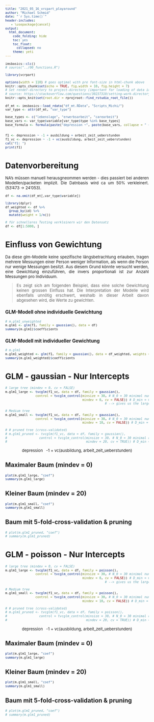 ```yaml
---
title: "2021_05_16_vrcpart_playaround"
author: "Michael Schmid"
date: "`r Sys.time()`"
header-includes:
   - \usepackage{cancel}
output:
  html_document: 
    code_folding: hide
    toc: yes
    toc_float:
      collapsed: no
    theme: yeti
---
```


```{=html}
<style type="text/css">

body, td {
   font-size: 13px;
   text-align: justify;
   <!-- font: Courier New -->
}
pre {
  font-size: 12px
}

div.blue { 
  background-color:#e6f0ff; 
  border-radius: 5px; 
  padding: 20px;
}

</style>
```

```r
imsbasics::clc()
# source("../00_functions.R")

library(vcrpart)

options(width = 110) # goes optimal with pre font-size in html-chunk above
knitr::opts_chunk$set(echo = TRUE, fig.width = 10, fig.height = 7)
# Set render-directory to project-directory (important for loading of data in this RMD) 
# source: https://stackoverflow.com/questions/30237310/setting-work-directory-in-knitr-using-opts-chunksetroot-dir-doesnt-wor 
knitr::opts_knit$set(root.dir = rprojroot::find_rstudio_root_file())
```

```r
df_mt <- imsbasics::load_rdata("df_mt.RData", "Scripts_Michi/")
var_type <- attr(df_mt, "var_type")

base_types <- c("lebenslage", "erwerbsarbeit", "carearbeit")
base_vars <- var_type$variable[var_type$type %in% base_types]
base_formula <- formula(paste("depression ~", paste(base_vars, collapse = " + ")))


f1 <- depression ~ -1 + ausbildung + arbeit_zeit_ueberstunden
f1_vc <- depression ~ -1 + vc(ausbildung, arbeit_zeit_ueberstunden)
cat("f1: ")
print(f1)
```


# Datenvorbereitung 

NA's müssen manuell herausgneommen werden - dies passiert bei anderen Modellen/packeten 
implizit. Die Datnbasis wird ca um 50% verkleinert. (53'473 -> 24'053).


```r
df <- na.omit(df_mt[,var_type$variable])

library(dplyr)
df_weighted <- df %>% 
  group_by(id) %>% 
  mutate(weight = 1/n())

# für schnelleres Testing verkleinern wir den Datensatz
df <- df[1:5000, ]
```

# Einfluss von Gewichtung 

Da diese glm-Modelle keine spezifische längsbetrachtung erlauben, tragen mehrere Messungen 
einer Person weniger Information, als wenn die Person nur wenige Messungen besitzt. Aus 
diesem Grund könnte versucht werden, eine Gewichtung einzuführen, die invers proportionali ist 
zur Anzahl  Messungen pro Individuum. 

> Es zeigt sich am folgenden Beispiel, dass eine solche Gewichtung keinen grossen Einfluss hat. 
Die Interpretation der Modelle wird ebenfalls unnötig erschwert, weshalb in dieser Arbeit 
davon abgesehen wird, die Werte zu gewichten. 

### GLM-Modell ohne individuelle Gewichtung
```r
# m.glm1_unweighted
m.glm1 <- glm(f1, family = gaussian(), data = df)
summary(m.glm1)$coefficients
```

### GLM-Modell mit individueller Gewichtung

```r
# m.glm1
m.glm1_weighted <- glm(f1, family = gaussian(), data = df_weighted, weights = df_weighted$weight)
summary(m.glm1_weighted)$coefficients
```


# GLM - gaussian - Nur Intercepts {.tabset}

```r
# large tree (mindev = 0, cv = FALSE)
m.glm1_large <- tvcglm(f1_vc, data = df, family = gaussian(),
                control = tvcglm_control(minsize = 30, # N_0 = 30 minimal number of nodes.
                                         mindev = 0, cv = FALSE)) # D_min = 0 minimal log-likelihood reduction
                                                     # --> gives us the largest possible tree.

# Medium tree
m.glm1_small <- tvcglm(f1_vc, data = df, family = gaussian(),
                control = tvcglm_control(minsize = 30, # N_0 = 30 minimal number of nodes.
                                         mindev = 10, cv = FALSE)) # D_min = 0 minimal log-likelihood reduction

# # pruned tree (cross-validated)
# m.glm1_pruned <- tvcglm(f1_vc, data = df, family = gaussian(),
#                 control = tvcglm_control(minsize = 30, # N_0 = 30 minimal number of nodes.
#                                          mindev = 20, cv = TRUE)) # D_min = 0 minimal log-likelihood reduction

```


$$\text{depression ~ -1 + vc(ausbildung, arbeit_zeit_ueberstunden)}$$

## Maximaler Baum (mindev = 0)

```r
plot(m.glm1_large, "coef")
summary(m.glm1_large)
```


## Kleiner Baum (mindev = 20)


```r
plot(m.glm1_small, "coef")
summary(m.glm1_small)
```


## Baum mit 5-fold-cross-validation & pruning

```r
# plot(m.glm1_pruned, "coef")
# summary(m.glm1_pruned)
```






# GLM - poisson - Nur Intercepts {.tabset}

```r
# large tree (mindev = 0, cv = FALSE)
m.glm1_large <- tvcglm(f1_vc, data = df, family = poisson(),
                control = tvcglm_control(minsize = 30, # N_0 = 30 minimal number of nodes.
                                         mindev = 0, cv = FALSE)) # D_min = 0 minimal log-likelihood reduction
                                                     # --> gives us the largest possible tree.

# Medium tree
m.glm1_small <- tvcglm(f1_vc, data = df, family = poisson(),
                control = tvcglm_control(minsize = 30, # N_0 = 30 minimal number of nodes.
                                         mindev = 10, cv = FALSE)) # D_min = 0 minimal log-likelihood reduction

# # pruned tree (cross-validated)
# m.glm1_pruned <- tvcglm(f1_vc, data = df, family = poisson(),
#                 control = tvcglm_control(minsize = 30, # N_0 = 30 minimal number of nodes.
#                                          mindev = 20, cv = TRUE)) # D_min = 0 minimal log-likelihood reduction

```


$$\text{depression ~ -1 + vc(ausbildung, arbeit_zeit_ueberstunden)}$$

## Maximaler Baum (mindev = 0)

```r
plot(m.glm1_large, "coef")
summary(m.glm1_large)
```


## Kleiner Baum (mindev = 20)


```r
plot(m.glm1_small, "coef")
summary(m.glm1_small)
```


## Baum mit 5-fold-cross-validation & pruning

```r
# plot(m.glm1_pruned, "coef")
# summary(m.glm1_pruned)
```




